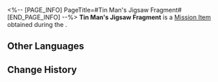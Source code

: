 <%-- [PAGE_INFO]
PageTitle=#Tin Man's Jigsaw Fragment#
[END_PAGE_INFO] --%>
{{Item Infobox
|id          = 140476
|image       = Item Tin Man's Jigsaw Fragment.png
|type        = Mission Item
|invCategory = Missions
|rarity      = 3
|effect      = 
|description = This fragment appears to have been a part of a certain Dream Jigsaw.<br />You can feel from it a mixture of yearning and anticipation for the future.
|source1     = ''[[Birth of the Dreamjolt Hostelry]]''
}}
'''Tin Man's Jigsaw Fragment''' is a [[Mission Item]] obtained during the {{Mission|Birth of the Dreamjolt Hostelry}}.

==Other Languages==
{{Other Languages
|en   = Tin Man's Jigsaw Fragment
|zhs  = 铁皮人的筑梦碎片
|zht  = 鐵皮人的築夢碎片
|ja   = ブリキマンのドリームメイクパズルの欠片
|ko   = 양철꾼의 꿈 건축 조각
|es   = Fragmento del rompecabezas del Hombre de hojalata
|fr   = Fragment émotionnel de Boîte-de-conserve
|ru   = Фрагмент мозаики Железяки
|th   = ชิ้นส่วนสร้างฝันของมนุษย์เหล็ก
|vi   = Mảnh Ghép Xây Mộng Của Người Thiếc
|de   = Blechmanns Puzzleteil
|id   = Serpihan Mimpi Manusia Besi
|pt   = Fragmento de Quebra-Cabeça do Homem de Lata
}}

==Change History==
{{Change History|2.1}}